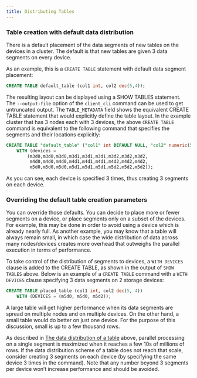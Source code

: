 ---
title: Distributing Tables
---

### Table creation with default data distribution

There is a default placement of the data segments of new tables on the devices in a cluster.  The default is that new tables are given 3 data segments on every device.

As an example, this is a `CREATE TABLE` statement with default data segment placement:

```sql
CREATE TABLE default_table (col1 int, col2 dec(5,4));
```

The resulting layout can be displayed using a SHOW TABLES statement.  The `--output-file` option of the `client_cli` command can be used to get untruncated output.  The `TABLE_METADATA` field shows the equivalent CREATE TABLE statement that would explicitly define the table layout.  In the example cluster that has 3 nodes each with 3 devices, the above `CREATE TABLE` command is equivalent to the following command that specifies the segments and their locations explicitly:


```sql
CREATE TABLE "default_table" ("col1" int DEFAULT NULL, "col2" numeric(5,4) DEFAULT NULL)
	WITH (devices =
		(m3d0,m3d0,m3d0,m3d1,m3d1,m3d1,m3d2,m3d2,m3d2,
		 m4d0,m4d0,m4d0,m4d1,m4d1,m4d1,m4d2,m4d2,m4d2,
		 m5d0,m5d0,m5d0,m5d1,m5d1,m5d1,m5d2,m5d2,m5d2));
```

As you can see, each device is specified 3 times, thus creating 3 segments on each device.

### Overriding the default table creation parameters

You can override those defaults.  You can decide to place more or fewer segments on a device, or place segments only on a subset of the devices.  For example, this may be done in order to avoid using a device which is already nearly full.  As another example, you may know that a table will always remain small, in which case the wide distribution of data across many nodes/devices creates more overhead that outweighs the parallel execution in terms of performance.

To take control of the distribution of segments to devices, a `WITH DEVICES` clause is added to the CREATE TABLE, as shown in the output of `SHOW TABLES` above.  Below is an example of a `CREATE TABLE` command with a `WITH DEVICES` clause specifying 3 data segments on 2 storage devices:

```sql
CREATE TABLE placed_table (col1 int, col2 dec(5, 4))
	WITH (DEVICES = (m5d0, m5d0, m5d2));
```    

A large table will get higher performance when its data segments are spread on multiple nodes and on multiple devices.  On the other hand, a small table would do better on just one device.  For the purpose of this discussion, small is up to a few thousand rows.


As described in [The data distribution of a table](/table-index-best-practices/introduction/data-distribution-table) above, parallel processing on a single segment is maximized when it reaches a few 10s of millions of rows.  If the data distribution scheme of a table does not reach that scale, consider creating 3 segments on each device (by specifying the same device 3 times in the command).  Note that any number beyond 3 segments per device won’t increase performance and should be avoided.

